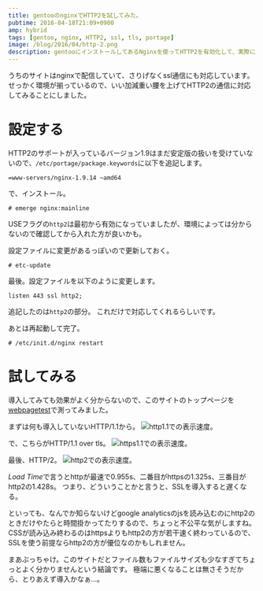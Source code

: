 ```yaml
---
title: gentooのnginxでHTTP2を試してみた。
pubtime: 2016-04-18T21:09+0900
amp: hybrid
tags: [gentoo, nginx, HTTP2, ssl, tls, portage]
image: /blog/2016/04/http-2.png
description: gentooにインストールしてあるNginxを使ってHTTP2を有効化して、実際にどのくらいのスピード向上が望めるのかをベンチマークしてみました。
---
```


うちのサイトはnginxで配信していて、さりげなくssl通信にも対応しています。
せっかく環境が揃っているので、いい加減重い腰を上げてHTTP2の通信に対応してみることにしました。

# 設定する
HTTP2のサポートが入っているバージョン1.9はまだ安定版の扱いを受けていないので、`/etc/portage/package.keywords`に以下を追記します。
```
=www-servers/nginx-1.9.14 ~amd64
```

で、インストール。
```
# emerge nginx:mainline
```
USEフラグの`http2`は最初から有効になっていましたが、環境によっては分からないので確認してから入れた方が良いかも。

設定ファイルに変更があるっぽいので更新しておく。
```
# etc-update
```

最後。設定ファイルを以下のように変更します。
```
listen 443 ssl http2;
```
追記したのは`http2`の部分。
これだけで対応してくれるらしいです。

あとは再起動して完了。
```
# /etc/init.d/nginx restart
```

# 試してみる
導入してみても効果がよく分からないので、このサイトのトップページを[webpagetest](http://www.webpagetest.org/)で測ってみました。

まずは何も導入していないHTTP/1.1から。
![http1.1での表示速度。](/blog/2016/04/http-plain.png "942x562")

で、こちらがHTTP/1.1 over tls。
![https1.1での表示速度。](/blog/2016/04/http-tls.png "945x562")

最後、HTTP/2。
![http2での表示速度。](/blog/2016/04/http-2.png "937x563")

*Load Time*で言うとhttpが最速で0.955s、二番目がhttpsの1.325s、三番目がhttp2の1.428s。
つまり、どういうことかと言うと、SSLを導入すると遅くなる。

といっても、なんでか知らないけどgoogle analyticsのjsを読み込むのにhttp2のときだけやたらと時間掛かってたりするので、ちょっと不公平な気がしますね。
CSSが読み込み終わるのはhttpsよりもhttp2の方が若干速く終わっているので、SSLを使う前提ならhttp2の方が優位なのかもしれません。

まあぶっちゃけ。このサイトだとファイル数もファイルサイズも少なすぎてちょっとよく分かりませんという結論です。
極端に悪くなることは無さそうだから、とりあえず導入かなぁ…。
